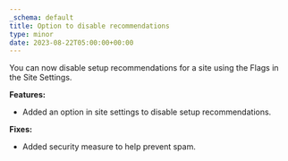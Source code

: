 ```yaml
---
_schema: default
title: Option to disable recommendations
type: minor
date: 2023-08-22T05:00:00+00:00
---
```

You can now disable setup recommendations for a site using the Flags in the Site Settings.

**Features:**

* Added an option in site settings to disable setup recommendations.

**Fixes:**

* Added security measure to help prevent spam.